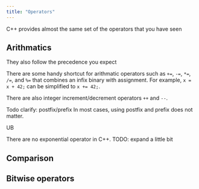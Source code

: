 ```yaml
---
title: "Operators"
---
```


C++ provides almost the same set of the operators that you have seen

## Arithmatics

They also follow the precedence you expect

There are some handy shortcut for arithmatic operators such as `+=`, `-=`, `*=`, `/=`, and `%=`
that combines an infix binary with assignment. For example, `x = x + 42;` can be simplified to `x += 42;`.

There are also integer increment/decrement operators `++` and `--`.

Todo clarify: postfix/prefix
In most cases, using postfix and prefix does not matter.

<Info>

UB

</Info>

There are no exponential operator in C++. TODO: expand a little bit

## Comparison

## Bitwise operators
